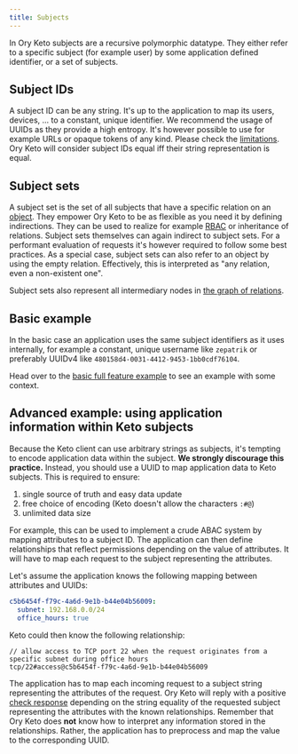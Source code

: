 ```yaml
---
title: Subjects
---
```


In Ory Keto subjects are a recursive polymorphic datatype. They either refer to a specific subject (for example user) by some
application defined identifier, or a set of subjects.

## Subject IDs

A subject ID can be any string. It's up to the application to map its users, devices, ... to a constant, unique identifier. We
recommend the usage of UUIDs as they provide a high entropy. It's however possible to use for example URLs or opaque tokens of any
kind. Please check the [limitations](#advanced-example-using-application-information-within-keto-subjects). Ory Keto will consider
subject IDs equal iff their string representation is equal.

## Subject sets

A subject set is the set of all subjects that have a specific relation on an [object](./objects.mdx). They empower Ory Keto to be
as flexible as you need it by defining indirections. They can be used to realize for example [RBAC](../guides/rbac.mdx) or
inheritance of relations. Subject sets themselves can again indirect to subject sets. For a performant evaluation of requests it's
however required to follow some best practices. As a special case, subject sets can also refer to an object by using the empty
relation. Effectively, this is interpreted as "any relation, even a non-existent one".

Subject sets also represent all intermediary nodes in [the graph of relations](./graph-of-relations.mdx).

## Basic example

In the basic case an application uses the same subject identifiers as it uses internally, for example a constant, unique username
like `zepatrik` or preferably UUIDv4 like `480158d4-0031-4412-9453-1bb0cdf76104`.

Head over to the [basic full feature example](../examples/olymp-file-sharing.mdx) to see an example with some context.

## Advanced example: using application information within Keto subjects

Because the Keto client can use arbitrary strings as subjects, it's tempting to encode application data within the subject. **We
strongly discourage this practice.** Instead, you should use a UUID to map application data to Keto subjects. This is required to
ensure:

1. single source of truth and easy data update
2. free choice of encoding (Keto doesn't allow the characters `:#@`)
3. unlimited data size

For example, this can be used to implement a crude ABAC system by mapping attributes to a subject ID. The application can then
define relationships that reflect permissions depending on the value of attributes. It will have to map each request to the
subject representing the attributes.

Let's assume the application knows the following mapping between attributes and UUIDs:

```yml
c5b6454f-f79c-4a6d-9e1b-b44e04b56009:
  subnet: 192.168.0.0/24
  office_hours: true
```

Keto could then know the following relationship:

```keto-relation-tuples
// allow access to TCP port 22 when the request originates from a specific subnet during office hours
tcp/22#access@c5b6454f-f79c-4a6d-9e1b-b44e04b56009
```

The application has to map each incoming request to a subject string representing the attributes of the request. Ory Keto will
reply with a positive [check response](./api-overview.mdx#check-relation-tuple) depending on the string equality of the requested
subject representing the attributes with the known relationships. Remember that Ory Keto does **not** know how to interpret any
information stored in the relationships. Rather, the application has to preprocess and map the value to the corresponding UUID.
